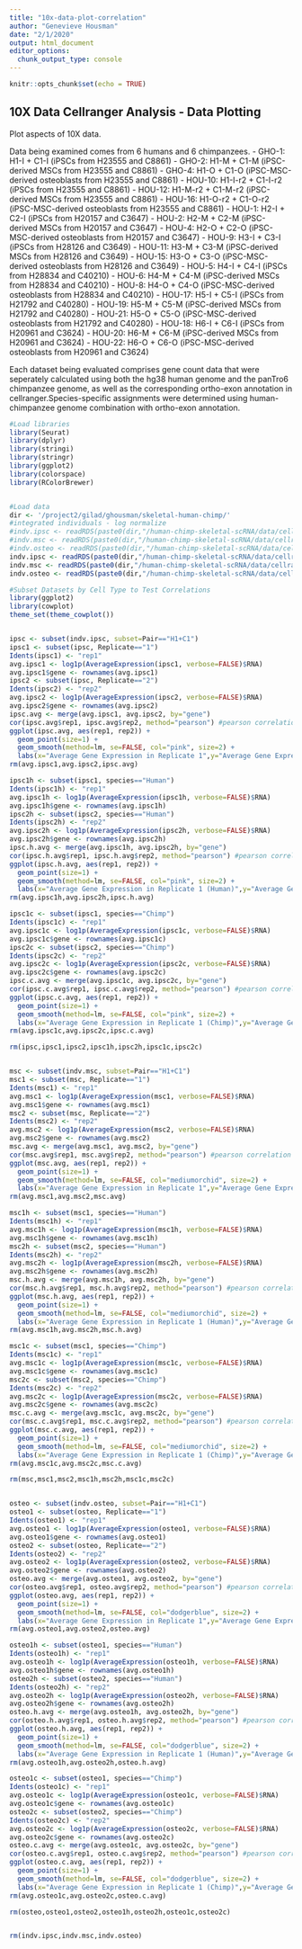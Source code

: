 ```yaml
---
title: "10x-data-plot-correlation"
author: "Genevieve Housman"
date: "2/1/2020"
output: html_document
editor_options: 
  chunk_output_type: console
---
```


```r
knitr::opts_chunk$set(echo = TRUE)
```

## 10X Data Cellranger Analysis - Data Plotting

Plot aspects of 10X data.

Data being examined comes from 6 humans and 6 chimpanzees.
- GHO-1:  H1-I + C1-I (iPSCs from H23555 and C8861)
- GHO-2:  H1-M + C1-M (iPSC-derived MSCs from H23555 and C8861)
- GHO-4:  H1-O + C1-O (iPSC-MSC-derived osteoblasts from H23555 and C8861)
- HOU-10: H1-I-r2 + C1-I-r2 (iPSCs from H23555 and C8861)
- HOU-12: H1-M-r2 + C1-M-r2 (iPSC-derived MSCs from H23555 and C8861)
- HOU-16: H1-O-r2 + C1-O-r2 (iPSC-MSC-derived osteoblasts from H23555 and C8861)
- HOU-1:  H2-I + C2-I (iPSCs from H20157 and C3647)
- HOU-2:  H2-M + C2-M (iPSC-derived MSCs from H20157 and C3647)
- HOU-4:  H2-O + C2-O (iPSC-MSC-derived osteoblasts from H20157 and C3647)
- HOU-9:  H3-I + C3-I (iPSCs from H28126 and C3649)
- HOU-11: H3-M + C3-M (iPSC-derived MSCs from H28126 and C3649)
- HOU-15: H3-O + C3-O (iPSC-MSC-derived osteoblasts from H28126 and C3649)
- HOU-5:  H4-I + C4-I (iPSCs from H28834 and C40210)
- HOU-6:  H4-M + C4-M (iPSC-derived MSCs from H28834 and C40210)
- HOU-8:  H4-O + C4-O (iPSC-MSC-derived osteoblasts from H28834 and C40210)
- HOU-17:	H5-I + C5-I (iPSCs from H21792 and C40280)
- HOU-19:	H5-M + C5-M (iPSC-derived MSCs from H21792 and C40280)
- HOU-21:	H5-O + C5-O (iPSC-MSC-derived osteoblasts from H21792 and C40280)
- HOU-18:	H6-I + C6-I (iPSCs from H20961 and C3624)
- HOU-20:	H6-M + C6-M (iPSC-derived MSCs from H20961 and C3624)
- HOU-22:	H6-O + C6-O (iPSC-MSC-derived osteoblasts from H20961 and C3624)

Each dataset being evaluated comprises gene count data that were seperately calculated using both the hg38 human genome and the panTro6 chimpanzee genome, as well as the corresponding ortho-exon annotation in cellranger.Species-specific assignments were determined using human-chimpanzee genome combination with ortho-exon annotation.


```r

#Load libraries
library(Seurat)
library(dplyr)
library(stringi)
library(stringr)
library(ggplot2)
library(colorspace)
library(RColorBrewer)


#Load data
dir <- '/project2/gilad/ghousman/skeletal-human-chimp/'
#integrated individuals - log normalize
#indv.ipsc <- readRDS(paste0(dir,"/human-chimp-skeletal-scRNA/data/cellranger-data-full/data.indv-cell.log.int.ipsc.rds"))
#indv.msc <- readRDS(paste0(dir,"/human-chimp-skeletal-scRNA/data/cellranger-data-full/data.indv-cell.log.int.msc.rds"))
#indv.osteo <- readRDS(paste0(dir,"/human-chimp-skeletal-scRNA/data/cellranger-data-full/data.indv-cell.log.int.osteo.rds"))
indv.ipsc <- readRDS(paste0(dir,"/human-chimp-skeletal-scRNA/data/cellranger-data-full/data.filterMT.regMT.indv-cell.log.10k.int.ipsc.rds"))
indv.msc <- readRDS(paste0(dir,"/human-chimp-skeletal-scRNA/data/cellranger-data-full/data.filterMT.regMT.indv-cell.log.10k.int.ipsc.rds"))
indv.osteo <- readRDS(paste0(dir,"/human-chimp-skeletal-scRNA/data/cellranger-data-full/data.filterMT.regMT.indv-cell.log.10k.int.ipsc.rds"))

#Subset Datasets by Cell Type to Test Correlations
library(ggplot2)
library(cowplot)
theme_set(theme_cowplot())


ipsc <- subset(indv.ipsc, subset=Pair=="H1+C1")
ipsc1 <- subset(ipsc, Replicate=="1")
Idents(ipsc1) <- "rep1"
avg.ipsc1 <- log1p(AverageExpression(ipsc1, verbose=FALSE)$RNA)
avg.ipsc1$gene <- rownames(avg.ipsc1)
ipsc2 <- subset(ipsc, Replicate=="2")
Idents(ipsc2) <- "rep2"
avg.ipsc2 <- log1p(AverageExpression(ipsc2, verbose=FALSE)$RNA)
avg.ipsc2$gene <- rownames(avg.ipsc2)
ipsc.avg <- merge(avg.ipsc1, avg.ipsc2, by="gene")
cor(ipsc.avg$rep1, ipsc.avg$rep2, method="pearson") #pearson correlation = 0.99
ggplot(ipsc.avg, aes(rep1, rep2)) +
  geom_point(size=1) +
  geom_smooth(method=lm, se=FALSE, col="pink", size=2) +
  labs(x="Average Gene Expression in Replicate 1",y="Average Gene Expression in Replicate 2")
rm(avg.ipsc1,avg.ipsc2,ipsc.avg)

ipsc1h <- subset(ipsc1, species=="Human")
Idents(ipsc1h) <- "rep1"
avg.ipsc1h <- log1p(AverageExpression(ipsc1h, verbose=FALSE)$RNA)
avg.ipsc1h$gene <- rownames(avg.ipsc1h)
ipsc2h <- subset(ipsc2, species=="Human")
Idents(ipsc2h) <- "rep2"
avg.ipsc2h <- log1p(AverageExpression(ipsc2h, verbose=FALSE)$RNA)
avg.ipsc2h$gene <- rownames(avg.ipsc2h)
ipsc.h.avg <- merge(avg.ipsc1h, avg.ipsc2h, by="gene")
cor(ipsc.h.avg$rep1, ipsc.h.avg$rep2, method="pearson") #pearson correlation = 0.98
ggplot(ipsc.h.avg, aes(rep1, rep2)) +
  geom_point(size=1) +
  geom_smooth(method=lm, se=FALSE, col="pink", size=2) +
  labs(x="Average Gene Expression in Replicate 1 (Human)",y="Average Gene Expression in Replicate 2 (Human)")
rm(avg.ipsc1h,avg.ipsc2h,ipsc.h.avg)

ipsc1c <- subset(ipsc1, species=="Chimp")
Idents(ipsc1c) <- "rep1"
avg.ipsc1c <- log1p(AverageExpression(ipsc1c, verbose=FALSE)$RNA)
avg.ipsc1c$gene <- rownames(avg.ipsc1c)
ipsc2c <- subset(ipsc2, species=="Chimp")
Idents(ipsc2c) <- "rep2"
avg.ipsc2c <- log1p(AverageExpression(ipsc2c, verbose=FALSE)$RNA)
avg.ipsc2c$gene <- rownames(avg.ipsc2c)
ipsc.c.avg <- merge(avg.ipsc1c, avg.ipsc2c, by="gene")
cor(ipsc.c.avg$rep1, ipsc.c.avg$rep2, method="pearson") #pearson correlation = 0.99
ggplot(ipsc.c.avg, aes(rep1, rep2)) +
  geom_point(size=1) +
  geom_smooth(method=lm, se=FALSE, col="pink", size=2) +
  labs(x="Average Gene Expression in Replicate 1 (Chimp)",y="Average Gene Expression in Replicate 2 (Chimp)")
rm(avg.ipsc1c,avg.ipsc2c,ipsc.c.avg)

rm(ipsc,ipsc1,ipsc2,ipsc1h,ipsc2h,ipsc1c,ipsc2c)


msc <- subset(indv.msc, subset=Pair=="H1+C1")
msc1 <- subset(msc, Replicate=="1")
Idents(msc1) <- "rep1"
avg.msc1 <- log1p(AverageExpression(msc1, verbose=FALSE)$RNA)
avg.msc1$gene <- rownames(avg.msc1)
msc2 <- subset(msc, Replicate=="2")
Idents(msc2) <- "rep2"
avg.msc2 <- log1p(AverageExpression(msc2, verbose=FALSE)$RNA)
avg.msc2$gene <- rownames(avg.msc2)
msc.avg <- merge(avg.msc1, avg.msc2, by="gene")
cor(msc.avg$rep1, msc.avg$rep2, method="pearson") #pearson correlation = 0.97
ggplot(msc.avg, aes(rep1, rep2)) +
  geom_point(size=1) +
  geom_smooth(method=lm, se=FALSE, col="mediumorchid", size=2) +
  labs(x="Average Gene Expression in Replicate 1",y="Average Gene Expression in Replicate 2")
rm(avg.msc1,avg.msc2,msc.avg)

msc1h <- subset(msc1, species=="Human")
Idents(msc1h) <- "rep1"
avg.msc1h <- log1p(AverageExpression(msc1h, verbose=FALSE)$RNA)
avg.msc1h$gene <- rownames(avg.msc1h)
msc2h <- subset(msc2, species=="Human")
Idents(msc2h) <- "rep2"
avg.msc2h <- log1p(AverageExpression(msc2h, verbose=FALSE)$RNA)
avg.msc2h$gene <- rownames(avg.msc2h)
msc.h.avg <- merge(avg.msc1h, avg.msc2h, by="gene")
cor(msc.h.avg$rep1, msc.h.avg$rep2, method="pearson") #pearson correlation = 0.98
ggplot(msc.h.avg, aes(rep1, rep2)) +
  geom_point(size=1) +
  geom_smooth(method=lm, se=FALSE, col="mediumorchid", size=2) +
  labs(x="Average Gene Expression in Replicate 1 (Human)",y="Average Gene Expression in Replicate 2 (Human)")
rm(avg.msc1h,avg.msc2h,msc.h.avg)

msc1c <- subset(msc1, species=="Chimp")
Idents(msc1c) <- "rep1"
avg.msc1c <- log1p(AverageExpression(msc1c, verbose=FALSE)$RNA)
avg.msc1c$gene <- rownames(avg.msc1c)
msc2c <- subset(msc2, species=="Chimp")
Idents(msc2c) <- "rep2"
avg.msc2c <- log1p(AverageExpression(msc2c, verbose=FALSE)$RNA)
avg.msc2c$gene <- rownames(avg.msc2c)
msc.c.avg <- merge(avg.msc1c, avg.msc2c, by="gene")
cor(msc.c.avg$rep1, msc.c.avg$rep2, method="pearson") #pearson correlation = 0.92
ggplot(msc.c.avg, aes(rep1, rep2)) +
  geom_point(size=1) +
  geom_smooth(method=lm, se=FALSE, col="mediumorchid", size=2) +
  labs(x="Average Gene Expression in Replicate 1 (Chimp)",y="Average Gene Expression in Replicate 2 (Chimp)")
rm(avg.msc1c,avg.msc2c,msc.c.avg)

rm(msc,msc1,msc2,msc1h,msc2h,msc1c,msc2c)


osteo <- subset(indv.osteo, subset=Pair=="H1+C1")
osteo1 <- subset(osteo, Replicate=="1")
Idents(osteo1) <- "rep1"
avg.osteo1 <- log1p(AverageExpression(osteo1, verbose=FALSE)$RNA)
avg.osteo1$gene <- rownames(avg.osteo1)
osteo2 <- subset(osteo, Replicate=="2")
Idents(osteo2) <- "rep2"
avg.osteo2 <- log1p(AverageExpression(osteo2, verbose=FALSE)$RNA)
avg.osteo2$gene <- rownames(avg.osteo2)
osteo.avg <- merge(avg.osteo1, avg.osteo2, by="gene")
cor(osteo.avg$rep1, osteo.avg$rep2, method="pearson") #pearson correlation = 0.95
ggplot(osteo.avg, aes(rep1, rep2)) +
  geom_point(size=1) +
  geom_smooth(method=lm, se=FALSE, col="dodgerblue", size=2) +
  labs(x="Average Gene Expression in Replicate 1",y="Average Gene Expression in Replicate 2")
rm(avg.osteo1,avg.osteo2,osteo.avg)

osteo1h <- subset(osteo1, species=="Human")
Idents(osteo1h) <- "rep1"
avg.osteo1h <- log1p(AverageExpression(osteo1h, verbose=FALSE)$RNA)
avg.osteo1h$gene <- rownames(avg.osteo1h)
osteo2h <- subset(osteo2, species=="Human")
Idents(osteo2h) <- "rep2"
avg.osteo2h <- log1p(AverageExpression(osteo2h, verbose=FALSE)$RNA)
avg.osteo2h$gene <- rownames(avg.osteo2h)
osteo.h.avg <- merge(avg.osteo1h, avg.osteo2h, by="gene")
cor(osteo.h.avg$rep1, osteo.h.avg$rep2, method="pearson") #pearson correlation = 0.98
ggplot(osteo.h.avg, aes(rep1, rep2)) +
  geom_point(size=1) +
  geom_smooth(method=lm, se=FALSE, col="dodgerblue", size=2) +
  labs(x="Average Gene Expression in Replicate 1 (Human)",y="Average Gene Expression in Replicate 2 (Human)")
rm(avg.osteo1h,avg.osteo2h,osteo.h.avg)

osteo1c <- subset(osteo1, species=="Chimp")
Idents(osteo1c) <- "rep1"
avg.osteo1c <- log1p(AverageExpression(osteo1c, verbose=FALSE)$RNA)
avg.osteo1c$gene <- rownames(avg.osteo1c)
osteo2c <- subset(osteo2, species=="Chimp")
Idents(osteo2c) <- "rep2"
avg.osteo2c <- log1p(AverageExpression(osteo2c, verbose=FALSE)$RNA)
avg.osteo2c$gene <- rownames(avg.osteo2c)
osteo.c.avg <- merge(avg.osteo1c, avg.osteo2c, by="gene")
cor(osteo.c.avg$rep1, osteo.c.avg$rep2, method="pearson") #pearson correlation = 0.86
ggplot(osteo.c.avg, aes(rep1, rep2)) +
  geom_point(size=1) +
  geom_smooth(method=lm, se=FALSE, col="dodgerblue", size=2) +
  labs(x="Average Gene Expression in Replicate 1 (Chimp)",y="Average Gene Expression in Replicate 2 (Chimp)")
rm(avg.osteo1c,avg.osteo2c,osteo.c.avg)

rm(osteo,osteo1,osteo2,osteo1h,osteo2h,osteo1c,osteo2c)


rm(indv.ipsc,indv.msc,indv.osteo)

```
